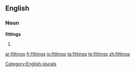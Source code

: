 
==English==

===Noun===
'''fittings'''

# {{plural of|[[fitting]]}}

[[Category:English plurals]]

[[ar:fittings]]
[[fr:fittings]]
[[io:fittings]]
[[ta:fittings]]
[[te:fittings]]
[[zh:fittings]]